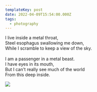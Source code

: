 ```yaml
---
templateKey: post
date: 2022-04-09T15:54:00.000Z
tags:
  - photography
---
```

I live inside a metal throat,<br/>
Steel esophagus swallowing me down,<br/>
While I scramble to keep a view of the sky.<br/><br/>
I am a passenger in a metal beast.<br/>
I have eyes in its mouth,<br/>
But I can't really see much of the world<br/>
From this deep inside.

![](../../assets/photos/20220409-IMG_1451.jpg)

